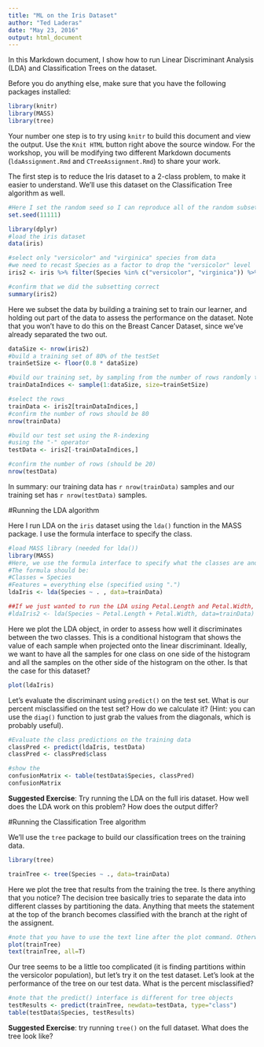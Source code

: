 ```yaml
---
title: "ML on the Iris Dataset"
author: "Ted Laderas"
date: "May 23, 2016"
output: html_document
---
```


In this Markdown document, I show how to run Linear Discriminant Analysis (LDA) and Classification Trees on the dataset. 

Before you do anything else, make sure that you have the following packages installed:

```r
library(knitr)
library(MASS)
library(tree)
```

Your number one step is to try using `knitr` to build this document and view the output. Use the `Knit HTML` button right above the source window. For the workshop, you will be modifying two different Markdown documents (`ldaAssignment.Rmd` and `CTreeAssignment.Rmd`) to share your work.

The first step is to reduce the Iris dataset to a 2-class problem, to make it easier to understand. We'll use this dataset on the Classification Tree algorithm as well.

```r
#Here I set the random seed so I can reproduce all of the random subsetting
set.seed(11111)

library(dplyr)
#load the iris dataset
data(iris)

#select only "versicolor" and "virginica" species from data
#we need to recast Species as a factor to drop the "versicolor" level
iris2 <- iris %>% filter(Species %in% c("versicolor", "virginica")) %>% mutate(Species = factor(Species))

#confirm that we did the subsetting correct
summary(iris2)
```

Here we subset the data by building a training set to train our learner, and holding out part of the data to assess the performance on the dataset. Note that you won't have to do this on the Breast Cancer Dataset, since we've already separated the two out.

```r
dataSize <- nrow(iris2)
#build a training set of 80% of the testSet
trainSetSize <- floor(0.8 * dataSize)

#build our training set, by sampling from the number of rows randomly to select rows
trainDataIndices <- sample(1:dataSize, size=trainSetSize)

#select the rows
trainData <- iris2[trainDataIndices,]
#confirm the number of rows should be 80
nrow(trainData)

#build our test set using the R-indexing
#using the "-" operator
testData <- iris2[-trainDataIndices,]

#confirm the number of rows (should be 20)
nrow(testData)
```

In summary: our training data has `r nrow(trainData)` samples and our training set has `r nrow(testData)` samples.

#Running the LDA algorithm

Here I run LDA on the `iris` dataset using the `lda()` function in the MASS package. I use the formula interface to specify the class. 

```r
#load MASS library (needed for lda())
library(MASS)
#Here, we use the formula interface to specify what the classes are and what the features are.
#The formula should be: 
#Classes = Species
#Features = everything else (specified using ".")
ldaIris <- lda(Species ~ . , data=trainData)

##If we just wanted to run the LDA using Petal.Length and Petal.Width, we'd run it like this:
#ldaIris2 <- lda(Species ~ Petal.Length + Petal.Width, data=trainData)
```

Here we plot the LDA object, in order to assess how well it discriminates between the two classes. This is a conditional histogram that shows the value of each sample when projected onto the linear discriminant. Ideally, we want to have all the samples for one class on one side of the histogram and all the samples on the other side of the histogram on the other. Is that the case for this dataset?

```r
plot(ldaIris)
```

Let's evaluate the discriminant using `predict()` on the test set. What is our percent misclassified on the test set? How do we calculate it? (Hint: you can use the `diag()` function to just grab the values from the diagonals, which is probably useful).

```r
#Evaluate the class predictions on the training data
classPred <- predict(ldaIris, testData)
classPred <- classPred$class

#show the 
confusionMatrix <- table(testData$Species, classPred)
confusionMatrix
```

**Suggested Exercise**: Try running the LDA on the full iris dataset. How well does the LDA work on this problem? How does the output differ?



#Running the Classification Tree algorithm

We'll use the `tree` package to build our classification trees on the training data.

```r
library(tree)

trainTree <- tree(Species ~ ., data=trainData)
```

Here we plot the tree that results from the training the tree. Is there anything that you notice? The decision tree basically tries to separate the data into different classes by partitioning the data. Anything that meets the statement at the top of the branch becomes classified with the branch at the right of the assignent.

```r
#note that you have to use the text line after the plot command. Otherwise, the plot has no labels!
plot(trainTree)
text(trainTree, all=T)
```

Our tree seems to be a little too complicated (it is finding partitions within the versicolor population), but let's try it on the test dataset. Let's look at the performance of the tree on our test data. What is the percent misclassified?

```r
#note that the predict() interface is different for tree objects
testResults <- predict(trainTree, newdata=testData, type="class")
table(testData$Species, testResults)
```

**Suggested Exercise**: try running `tree()` on the full dataset. What does the tree look like? 